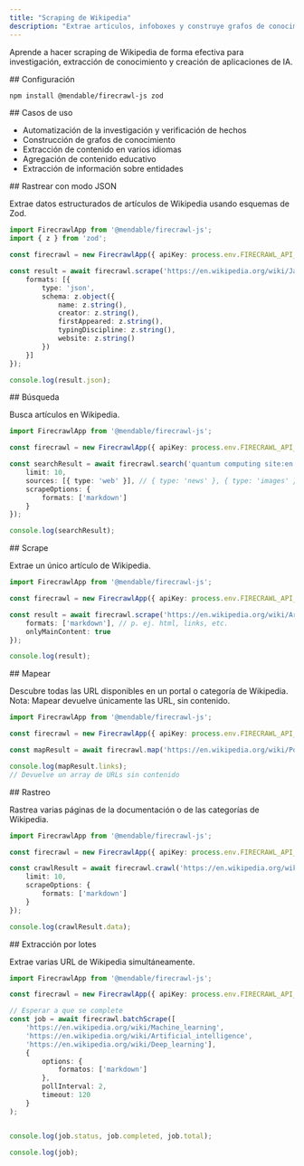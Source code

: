 ```yaml
---
title: "Scraping de Wikipedia"
description: "Extrae artículos, infoboxes y construye grafos de conocimiento a partir de Wikipedia"
---
```


Aprende a hacer scraping de Wikipedia de forma efectiva para investigación, extracción de conocimiento y creación de aplicaciones de IA.

<div id="setup">
  ## Configuración
</div>

```bash
npm install @mendable/firecrawl-js zod
```


<div id="use-cases">
  ## Casos de uso
</div>

- Automatización de la investigación y verificación de hechos
- Construcción de grafos de conocimiento
- Extracción de contenido en varios idiomas
- Agregación de contenido educativo
- Extracción de información sobre entidades

<div id="scrape-with-json-mode">
  ## Rastrear con modo JSON
</div>

Extrae datos estructurados de artículos de Wikipedia usando esquemas de Zod.

```typescript
import FirecrawlApp from '@mendable/firecrawl-js';
import { z } from 'zod';

const firecrawl = new FirecrawlApp({ apiKey: process.env.FIRECRAWL_API_KEY });

const result = await firecrawl.scrape('https://en.wikipedia.org/wiki/JavaScript', {
    formats: [{
        type: 'json',
        schema: z.object({
            name: z.string(),
            creator: z.string(),
            firstAppeared: z.string(),
            typingDiscipline: z.string(),
            website: z.string()
        })
    }]
});

console.log(result.json);
```


<div id="search">
  ## Búsqueda
</div>

Busca artículos en Wikipedia.

```typescript
import FirecrawlApp from '@mendable/firecrawl-js';

const firecrawl = new FirecrawlApp({ apiKey: process.env.FIRECRAWL_API_KEY });

const searchResult = await firecrawl.search('quantum computing site:en.wikipedia.org', {
    limit: 10,
    sources: [{ type: 'web' }], // { type: 'news' }, { type: 'images' }
    scrapeOptions: {
        formats: ['markdown']
    }
});

console.log(searchResult);
```


<div id="scrape">
  ## Scrape
</div>

Extrae un único artículo de Wikipedia.

```typescript
import FirecrawlApp from '@mendable/firecrawl-js';

const firecrawl = new FirecrawlApp({ apiKey: process.env.FIRECRAWL_API_KEY });

const result = await firecrawl.scrape('https://en.wikipedia.org/wiki/Artificial_intelligence', {
    formats: ['markdown'], // p. ej. html, links, etc.
    onlyMainContent: true
});

console.log(result);
```


<div id="map">
  ## Mapear
</div>

Descubre todas las URL disponibles en un portal o categoría de Wikipedia. Nota: Mapear devuelve únicamente las URL, sin contenido.

```typescript
import FirecrawlApp from '@mendable/firecrawl-js';

const firecrawl = new FirecrawlApp({ apiKey: process.env.FIRECRAWL_API_KEY });

const mapResult = await firecrawl.map('https://en.wikipedia.org/wiki/Portal:Computer_science');

console.log(mapResult.links);
// Devuelve un array de URLs sin contenido
```


<div id="crawl">
  ## Rastreo
</div>

Rastrea varias páginas de la documentación o de las categorías de Wikipedia.

```typescript
import FirecrawlApp from '@mendable/firecrawl-js';

const firecrawl = new FirecrawlApp({ apiKey: process.env.FIRECRAWL_API_KEY });

const crawlResult = await firecrawl.crawl('https://en.wikipedia.org/wiki/Portal:Artificial_intelligence', {
    limit: 10,
    scrapeOptions: {
        formats: ['markdown']
    }
});

console.log(crawlResult.data);
```


<div id="batch-scrape">
  ## Extracción por lotes
</div>

Extrae varias URL de Wikipedia simultáneamente.

```typescript
import FirecrawlApp from '@mendable/firecrawl-js';

const firecrawl = new FirecrawlApp({ apiKey: process.env.FIRECRAWL_API_KEY });

// Esperar a que se complete
const job = await firecrawl.batchScrape([
    'https://en.wikipedia.org/wiki/Machine_learning',
    'https://en.wikipedia.org/wiki/Artificial_intelligence',
    'https://en.wikipedia.org/wiki/Deep_learning'],
    {
        options: {
            formatos: ['markdown']
        },
        pollInterval: 2,
        timeout: 120
    }
);


console.log(job.status, job.completed, job.total);

console.log(job);
```

